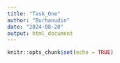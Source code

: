 ```yaml
---
title: "Task_One"
author: "Burhanudin"
date: "2024-08-20"
output: html_document
---
```


```r
knitr::opts_chunk$set(echo = TRUE)
```

